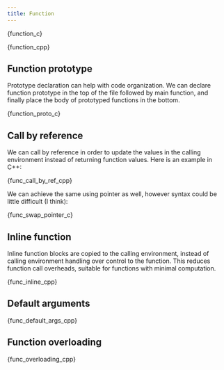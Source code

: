 ```yaml
---
title: Function
---
```


<Tabs groupId="language">

<TabItem value="C">


<CodeBlock language="c" title="src/c/basics/05-circle-area.c" showLineNumbers>{function_c}</CodeBlock>

</TabItem>

<TabItem value="C++">


<CodeBlock language="cpp" title="src/cpp/basics/05-deg-c-f.cpp" showLineNumbers>{function_cpp}</CodeBlock>

</TabItem>
</Tabs>

## Function prototype

Prototype declaration can help with code organization. We can declare function
prototype in the top of the file followed by main function, and finally place
the body of prototyped functions in the bottom.


<CodeBlock language="c" title="src/c/basics/05-function-proto.c" showLineNumbers>{function_proto_c}</CodeBlock>

## Call by reference

We can call by reference in order to update the values in the calling
environment instead of returning function values. Here is an example in C++:


<CodeBlock language="cpp" title="src/cpp/basics/05-func-call-by-ref.cpp" showLineNumbers>{func_call_by_ref_cpp}</CodeBlock>

We can achieve the same using pointer as well, however syntax could be little
difficult (I think):


<CodeBlock language="c" title="src/c/basics/05-using-swap-pointer.c" showLineNumbers>{func_swap_pointer_c}</CodeBlock>

## Inline function
Inline function blocks are copied to the calling environment, instead of calling
environment handling over control to the function. This reduces function call
overheads, suitable for functions with minimal computation.


<CodeBlock language="cpp" title="src/cpp/basics/05-func-inline.cpp" showLineNumbers>{func_inline_cpp}</CodeBlock>

## Default arguments


<CodeBlock language="cpp" title="src/cpp/basics/05-func-default-args.cpp" showLineNumbers>{func_default_args_cpp}</CodeBlock>

## Function overloading


<CodeBlock language="cpp" title="src/cpp/basics/05-func-overloading.cpp" showLineNumbers>{func_overloading_cpp}</CodeBlock>

